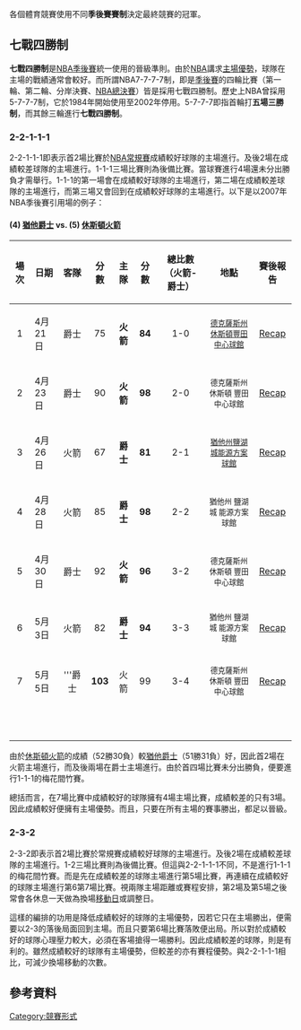 {{Multiple issues|
{{Expand language|1=en|time=2021-11-23T11:11:23+00:00}}
{{Globalize|time=2021-12-02T15:45:05+00:00}}
}}
各個體育競賽使用不同'''季後賽賽制'''決定最終競賽的冠軍。

== 七戰四勝制 ==
'''七戰四勝制'''是[[NBA季後賽|NBA季後賽]]統一使用的晉級準則。由於[[NBA|NBA]]講求[[主場優勢|主場優勢]]，球隊在主場的戰績通常會較好。而所謂NBA7-7-7-7制，即是[[季後賽|季後賽]]的四輪比賽（第一輪、第二輪、分岸決賽、[[NBA總決賽|NBA總決賽]]）皆是採用七戰四勝制。歷史上NBA曾採用5-7-7-7制，它於1984年開始使用至2002年停用。5-7-7-7即指首輪打'''五場三勝制'''，而其餘三輪進行'''七戰四勝制'''。

=== 2-2-1-1-1 ===
2-2-1-1-1即表示首2場比賽於[[NBA常規賽|NBA常規賽]]成績較好球隊的主場進行。及後2場在成績較差球隊的主場進行。1-1-1三場比賽則為後備比賽。當球賽進行4場還未分出勝負才需舉行。1-1-1的第一場會在成績較好球隊的主場進行，第二場在成績較差球隊的主場進行，而第三場又會回到在成績較好球隊的主場進行。以下是以2007年NBA季後賽引用場的例子：

==== (4) [[猶他爵士|猶他爵士]] vs. (5) [[休斯頓火箭|休斯頓火箭]] ====
{| class="wikitable"
|-
!場次
!日期
!客隊
!分數
!主隊
!分數
!總比數
（火箭-爵士）
!地點
!賽後報告
|-
|align = center|1
|4月21日
|align = center|爵士
|align = center|75
|align = center|'''火箭'''
|align = center|'''84'''
|align = center|1-0
|align = center|<small>[[德克薩斯州|德克薩斯州]][[休斯頓|休斯頓]][[豐田中心球館|豐田中心球館]]</small>
|align = center|[https://web.archive.org/web/20070524163824/http://www.nba.com/games/20070421/UTAHOU/recap.html Recap]
|-
|align = center|2
|4月23日
|align = center|爵士
|align = center|90
|align = center|'''火箭'''
|align = center|'''98'''
|align = center|2-0
|align = center|<small>德克薩斯州 休斯頓 豐田中心球館</small>
|align = center|[https://web.archive.org/web/20070426045954/http://www.nba.com/games/20070423/UTAHOU/recap.html Recap]
|-
|align = center|3
|4月26日
|align = center|火箭
|align = center|67
|align = center|'''爵士'''
|align = center|'''81'''
|align = center|2-1
|align = center|<small>[[猶他州|猶他州]][[鹽湖城|鹽湖城]][[能源方案球館|能源方案球館]] </small>
|align = center|[https://web.archive.org/web/20070429033346/http://www.nba.com/games/20070426/HOUUTA/recap.html Recap]
|-
|align = center|4
|4月28日
|align = center|火箭
|align = center|85
|align = center|'''爵士'''
|align = center|'''98'''
|align = center|2-2
|align = center|<small>猶他州 鹽湖城 能源方案球館</small>
|align = center|[https://web.archive.org/web/20070501025521/http://www.nba.com/games/20070428/HOUUTA/recap.html Recap]
|-
|align = center|5
|4月30日
|align = center|爵士
|align = center|92
|align = center|'''火箭'''
|align = center|'''96'''
|align = center|3-2
|align = center|<small>德克薩斯州 休斯頓 豐田中心球館</small>
|align = center|[https://web.archive.org/web/20070503035411/http://www.nba.com/games/20070430/UTAHOU/recap.html Recap]
|-
|align = center|6
|5月3日
|align = center|火箭
|align = center|82
|align = center|'''爵士'''
|align = center|'''94'''
|align = center|3-3
|align = center|<small>猶他州 鹽湖城 能源方案球館</small>
|align = center|[https://web.archive.org/web/20070614222000/http://www.nba.com/games/20070503/HOUUTA/recap.html Recap]
|-
|align = center|7
|5月5日
|align = center|'''爵士
|align = center|'''103'''
|align = center|火箭
|align = center|99
|align = center|3-4
|align = center|<small>德克薩斯州 休斯頓 豐田中心球館</small>
|align = center|[https://web.archive.org/web/20070517062234/http://www.nba.com/games/20070505/UTAHOU/recap.html Recap]
|-
! colspan="10" | <br/>
|}
由於[[休斯頓火箭|休斯頓火箭]]的成績（52勝30負）較[[猶他爵士|猶他爵士]]（51勝31負）好，因此首2場在火箭主場進行，而及後兩場在爵士主場進行。由於首四場比賽未分出勝負，便要進行1-1-1的梅花間竹賽。

總括而言，在7場比賽中成績較好的球隊擁有4場主場比賽，成績較差的只有3場。因此成績較好便擁有主場優勢。而且，只要在所有主場的賽事勝出，都足以晉級。

=== 2-3-2 ===
2-3-2即表示首2場比賽於常規賽成績較好球隊的主場進行。及後2場在成績較差球隊的主場進行。1-2三場比賽則為後備比賽。但這與2-2-1-1-1不同，不是進行1-1-1的梅花間竹賽。而是先在成績較差的球隊主場進行第5場比賽，再連續在成績較好的球隊主場進行第6第7場比賽。視兩隊主場距離或賽程安排，第2場及第5場之後常會各休息一天做為換場[[移動日|移動日]]或調整日。

這樣的編排的功用是降低成績較好的球隊的主場優勢，因若它只在主場勝出，便需要以2-3的落後局面回到主場。而且只要第6場比賽落敗便出局。所以對於成績較好的球隊心理壓力較大，必須在客場搶得一場勝利。因此成績較差的球隊，則是有利的。雖然成績較好的球隊有主場優勢，但較差的亦有賽程優勢。與2-2-1-1-1相比，可減少換場移動的次數。

== 參考資料 ==
{{reflist}}

[[Category:競賽形式|Category:競賽形式]]